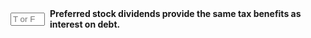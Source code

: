 ::: {.question-block}

<form onsubmit="event.preventDefault(); checkAnswerBox('module8_tf_q22','F')" style="display: flex; align-items: center; gap: 8px;">
  <input type="text" id="module8_tf_q22" name="module8_tf_q22" maxlength="1" placeholder="T or F" style="width: 55px;" data-correct-answer="F" /> 
  <label for="module8_tf_q22"><strong>Preferred stock dividends provide the same tax benefits as interest on debt.</strong></label>
</form>

<div id="feedback-module8_tf_q22" class="feedback" data-status="" style="display:none;">
FALSE. Dividends are not tax-deductible to the firm; interest typically is.
</div>

:::
